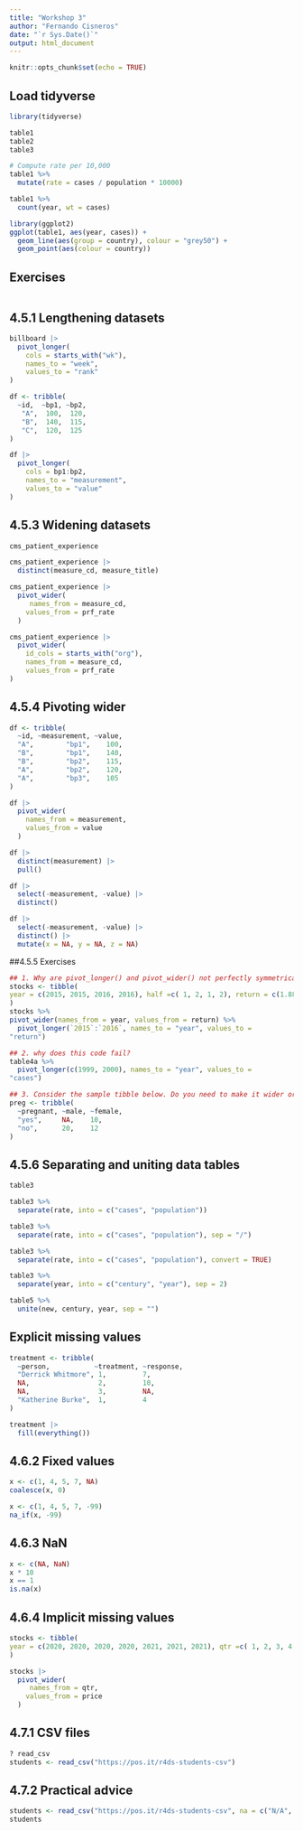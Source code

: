 ```yaml
---
title: "Workshop 3"
author: "Fernando Cisneros"
date: "`r Sys.Date()`"
output: html_document
---
```


```r
knitr::opts_chunk$set(echo = TRUE)
```

## Load tidyverse
```r
library(tidyverse)
```

```r
table1
table2
table3
```


```r
# Compute rate per 10,000
table1 %>%
  mutate(rate = cases / population * 10000)

table1 %>%
  count(year, wt = cases)

library(ggplot2)
ggplot(table1, aes(year, cases)) +
  geom_line(aes(group = country), colour = "grey50") +
  geom_point(aes(colour = country))
```
## Exercises
```r

```


## 4.5.1 Lengthening datasets
```r
billboard |>
  pivot_longer(
    cols = starts_with("wk"),
    names_to = "week",
    values_to = "rank"
)
```

```r
df <- tribble(
  ~id,  ~bp1, ~bp2,
   "A",  100,  120,
   "B",  140,  115,
   "C",  120,  125
)
```

```r
df |>
  pivot_longer(
    cols = bp1:bp2,
    names_to = "measurement",
    values_to = "value"
)
```

## 4.5.3 Widening datasets
```r
cms_patient_experience
```

```r
cms_patient_experience |>
  distinct(measure_cd, measure_title)
```

```r
cms_patient_experience |>
  pivot_wider(
     names_from = measure_cd,
    values_from = prf_rate
  )
```

```r
cms_patient_experience |>
  pivot_wider(
    id_cols = starts_with("org"),
    names_from = measure_cd,
    values_from = prf_rate
)
```

## 4.5.4 Pivoting wider
```r
df <- tribble(
  ~id, ~measurement, ~value,
  "A",        "bp1",    100,
  "B",        "bp1",    140,
  "B",        "bp2",    115,
  "A",        "bp2",    120,
  "A",        "bp3",    105
)
```


```r
df |>
  pivot_wider(
    names_from = measurement,
    values_from = value
  )

```

```r
df |>
  distinct(measurement) |>
  pull()
```

```r
df |>
  select(-measurement, -value) |>
  distinct()
```

```r
df |>
  select(-measurement, -value) |>
  distinct() |>
  mutate(x = NA, y = NA, z = NA)
```

##4.5.5 Exercises
```r
## 1. Why are pivot_longer() and pivot_wider() not perfectly symmetrical? Carefully consider the following example.
stocks <- tibble(
year = c(2015, 2015, 2016, 2016), half =c( 1, 2, 1, 2), return = c(1.88, 0.59, 0.92, 0.17)
)
stocks %>%
pivot_wider(names_from = year, values_from = return) %>%
  pivot_longer(`2015`:`2016`, names_to = "year", values_to =
"return")
```

```r
## 2. why does this code fail?
table4a %>%
  pivot_longer(c(1999, 2000), names_to = "year", values_to =
"cases")
```

```r
## 3. Consider the sample tibble below. Do you need to make it wider or longer? What are the variables?
preg <- tribble(
  ~pregnant, ~male, ~female,
  "yes",     NA,    10,
  "no",      20,    12
)
```

## 4.5.6 Separating and uniting data tables
```r
table3
```

```r
table3 %>%
  separate(rate, into = c("cases", "population"))
```

```r
table3 %>%
  separate(rate, into = c("cases", "population"), sep = "/")
```

```r
table3 %>%
  separate(rate, into = c("cases", "population"), convert = TRUE)
```

```r
table3 %>%
  separate(year, into = c("century", "year"), sep = 2)
```

```r
table5 %>%
  unite(new, century, year, sep = "")
```

## Explicit missing values
```r
treatment <- tribble(
  ~person,           ~treatment, ~response,
  "Derrick Whitmore", 1,         7,
  NA,                 2,         10,
  NA,                 3,         NA,
  "Katherine Burke",  1,         4
)
```


```r
treatment |>
  fill(everything())
```

## 4.6.2 Fixed values
```r
x <- c(1, 4, 5, 7, NA)
coalesce(x, 0)
```

```r
x <- c(1, 4, 5, 7, -99)
na_if(x, -99)
```

## 4.6.3 NaN
```r
x <- c(NA, NaN)
x * 10
x == 1
is.na(x)
```

## 4.6.4 Implicit missing values
```r
stocks <- tibble(
year = c(2020, 2020, 2020, 2020, 2021, 2021, 2021), qtr =c( 1, 2, 3, 4, 2, 3, 4), price = c(1.88, 0.59, 0.35, NA, 0.92, 0.17, 2.66)
)
```


```r
stocks |>
  pivot_wider(
     names_from = qtr,
    values_from = price
  )
```

## 4.7.1 CSV files
```r
? read_csv
students <- read_csv("https://pos.it/r4ds-students-csv")
```

## 4.7.2 Practical advice
```r
students <- read_csv("https://pos.it/r4ds-students-csv", na = c("N/A", ""))
students
```

